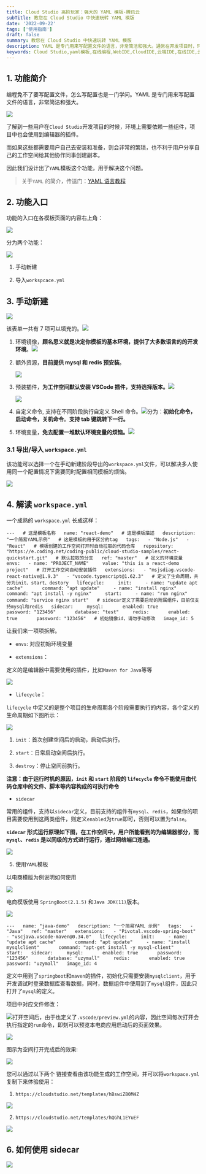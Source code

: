 ```yaml
---
title: Cloud Studio 高阶玩家：强大的 YAML 模板-腾讯云
subTitle: 教您在 Cloud Studio 中快速玩转 YAML 模版
date: '2022-09-22'
tags: ['使用指南']
draft: false
summary: 教您在 Cloud Studio 中快速玩转 YAML 模版
description: YAML 是专门用来写配置文件的语言，非常简洁和强大。通常在开发项目时，环境上需要依赖一些组件，项目中也会使用到编辑器的插件。如果这些都需要用户自己去安装和准备，则会非常的繁琐，也不利于用户分享自己的工作空间给其他协作同事创建副本。因此腾讯云 Cloud Studio 推出 YAML 模板功能，用于解决这一难题。
keywords: Cloud Studio,yaml模板,在线编程,WebIDE,CloudIDE,云端IDE,在线IDE,云端开发工具,在线集成开发环境
---
```


1\. 功能简介
--------

编程免不了要写配置文件，怎么写配置也是一门学问。YAML 是专门用来写配置文件的语言，非常简洁和强大。

![](https://help-assets.codehub.cn/enterprise/cloudStudio/016.jpeg)

了解到一些用户在`Cloud Studio`开发项目的时候，环境上需要依赖一些组件，项目中也会使用到编辑器的插件。

而如果这些都需要用户自己去安装和准备，则会非常的繁琐，也不利于用户分享自己的工作空间给其他协作同事创建副本。

因此我们设计出了`YAML`模板这个功能，用于解决这个问题。

> 关于`YAML` 的简介，传送门：[YAML 语言教程](https://www.ruanyifeng.com/blog/2016/07/yaml.html)

2\. 功能入口
--------

功能的入口在各模板页面的内容右上角：

![](https://help-assets.codehub.cn/enterprise/cloudStudio/017.jpeg)

分为两个功能：

![](https://help-assets.codehub.cn/enterprise/cloudStudio/018.jpeg)

1.  手动新建

2.  导入`workspcace.yml`

3\. 手动新建
--------

![](https://help-assets.codehub.cn/enterprise/cloudStudio/019.gif)

该表单一共有 7 项可以填充的。![](https://help-assets.codehub.cn/enterprise/cloudStudio/020.jpeg)

1.  环境镜像，**顾名思义就是决定你模板的基本环境，提供了大多数语言的的开发环境**。![](https://help-assets.codehub.cn/enterprise/cloudStudio/021.jpeg)

2.  额外资源，**目前提供 mysql 和 redis 预安装**。

    ![](https://help-assets.codehub.cn/enterprise/cloudStudio/022.jpeg)

3.  预装插件，**为工作空间默认安装 VSCode 插件，支持选择版本。**![](https://help-assets.codehub.cn/enterprise/cloudStudio/023.jpeg)

    ![](https://help-assets.codehub.cn/enterprise/cloudStudio/024.jpeg)

4.  自定义命令, 支持在不同阶段执行自定义 Shell 命令。![](https://help-assets.codehub.cn/enterprise/cloudStudio/025.jpeg)分为：**初始化命令，启动命令，关机命令**。**支持 tab 键跳转下一行。**

5.  环境变量，**免去配置一堆默认环境变量的烦恼。**![](https://help-assets.codehub.cn/enterprise/cloudStudio/026.jpeg)


### 3.1 导出/导入 `workspace.yml`

该功能可以选择一个在手动新建阶段导出的`workspace.yml`文件，可以解决多人使用同一个配置情况下需要同时配置相同模板的烦恼。

![](https://help-assets.codehub.cn/enterprise/cloudStudio/027.jpeg)

4\. 解读 `workspace.yml`
----------------------

一个成熟的 `workspace.yml` 长成这样：

```
---   # 这是模板名称   name: "react-demo"   # 这是模板描述   description: "一个简易YAML示例"   # 这是模板的用于区分的tag   tags:   - "Node.js"   - "React"   # 模板创建的工作空间打开时自动拉取的代码仓库   repository: "https://e.coding.net/coding-public/cloud-studio-samples/react-quickstart.git"   # 默认拉取的分支   ref: "master"   # 定义的环境变量   envs:   - name: "PROJECT_NAME"     value: "this is a react-demo project"   # 打开工作空间自动安装插件   extensions:   - "msjsdiag.vscode-react-native@1.9.3"   - "vscode.typescript@1.62.3"   # 定义了生命周期，共分为init、start、destory   lifecycle:     init:     - name: "update apt cache"       command: "apt update"     - name: "install nginx"       command: "apt install -y nginx"     start:     - name: "run nginx"       command: "service nginx start"   # sidecar定义了需要启动的附属组件，目前仅支持mysql和redis   sidecar:     mysql:       enabled: true       password: "123456"       database: "test"     redis:       enabled: true       password: "123456"   # 初始镜像id，请勿手动修改   image_id: 5      
```

让我们来一项项拆解。

*   `envs`: 对应初始环境变量

*   `extensions`：

定义的是编辑器中需要使用的插件，比如`Maven for Java`等等

![](https://help-assets.codehub.cn/enterprise/cloudStudio/028.jpeg)

*   `lifecycle`：

`lifecycle` 中定义的是整个项目的生命周期各个阶段需要执行的内容，各个定义的生命周期如下图所示：

![](https://help-assets.codehub.cn/enterprise/cloudStudio/029.jpeg)

1.  `init`：首次创建空间后的启动，启动后执行。

2.  `start`：日常启动空间后执行。

3.  `destroy`：停止空间前执行。


**注意：由于运行时机的原因，`init` 和 `start` 阶段的 `lifecycle` 命令不能使用由代码仓库中的文件、脚本等内容构成的可执行命令**

*   `sidecar`

常用的组件，支持以`sidecar`定义，目前支持的组件有`mysql`、`redis`，如果你的项目需要使用到这两类组件，则定义`enabled`为`true`即可，否则可以置为`false`。

**`sidecar` 形式运行原理如下图，在工作空间中，用户所能看到的为编辑器部分，而 `mysql`、`redis` 是以同级的方式进行运行，通过网络端口连通。**

![](https://help-assets.codehub.cn/enterprise/cloudStudio/030.jpeg)

5.  使用`YAML`模板

以电商模版为例说明如何使用

![](https://help-assets.codehub.cn/enterprise/cloudStudio/031.jpeg)

电商模版使用 `SpringBoot(2.1.5)` 和`Java JDK(11)`版本。

![](https://help-assets.codehub.cn/enterprise/cloudStudio/032.jpeg)

```
---   name: "java-demo"   description: "一个简易YAML 示例"   tags:   - "Java"   ref: "master"   extensions:   - "Pivotal.vscode-spring-boot"   - "vscjava.vscode-maven@0.34.0"   lifecycle:     init:     - name: "update apt cache"       command: "apt update"     - name: "install mysqlclient"       command: "apt-get install -y mysql-client"     start:   sidecar:     mysql:       enabled: true       password: "123456"       database: "uzymall"     redis:       enabled: true       password: "uzymall"   image_id: 4      
```

定义中用到了`springboot`和`maven`的插件，初始化只需要安装`mysqlclient`，用于开发调试时登录数据库查看数据，同时，数据组件中使用到了`mysql`组件，因此只打开了`mysql`的定义。

项目中对应文件修改：

![](https://help-assets.codehub.cn/enterprise/cloudStudio/033.jpeg)打开空间后，由于也定义了`.vscode/preview.yml`的内容，因此空间每次打开会执行指定的`run`命令，即刻可以预览本电商应用启动后的页面效果。

![](https://help-assets.codehub.cn/enterprise/cloudStudio/034.png)

图示为空间打开完成后的效果:

![](https://help-assets.codehub.cn/enterprise/cloudStudio/035.jpeg)

您可以通过以下两个 链接查看由该功能生成的工作空间，并可以将`workspace.yml`复制下来体验使用：

1.  `https://cloudstudio.net/templates/hBswiZB0M4Z`

![](https://help-assets.codehub.cn/enterprise/cloudStudio/036.jpeg)

2.  `https://cloudstudio.net/templates/hQGhL1EYuEF`

![](https://help-assets.codehub.cn/enterprise/cloudStudio/037.jpeg)

6\. 如何使用 sidecar
----------------

![](https://help-assets.codehub.cn/enterprise/cloudStudio/038.gif)

